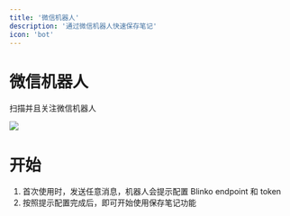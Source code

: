 ```yaml
---
title: '微信机器人'
description: '通过微信机器人快速保存笔记'
icon: 'bot'
---
```


# 微信机器人

扫描并且关注微信机器人

  <img src="/images/qrcode_for_gh_6d3997d39c61_344.jpg" />

# 开始

1. 首次使用时，发送任意消息，机器人会提示配置 Blinko endpoint 和 token
2. 按照提示配置完成后，即可开始使用保存笔记功能
